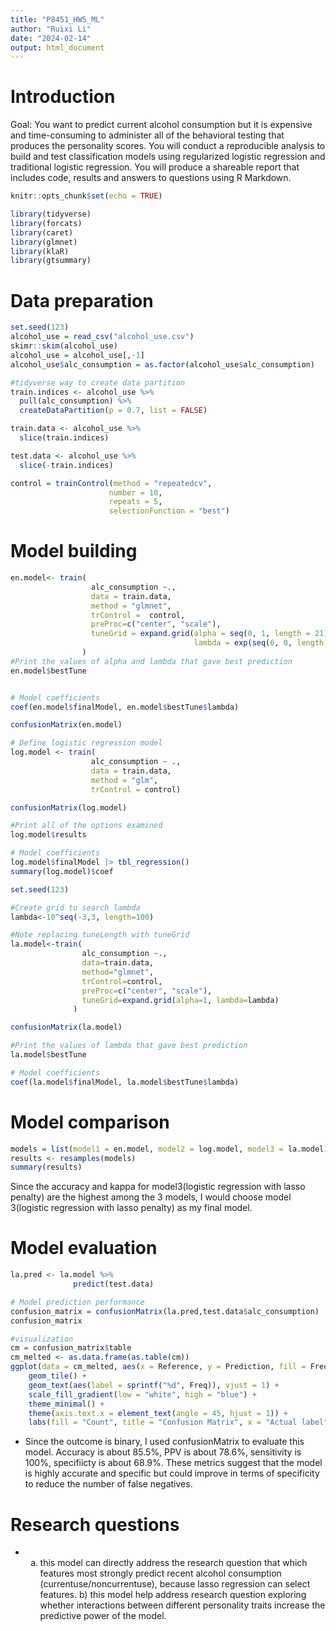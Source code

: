 ```yaml
---
title: "P8451_HW5_ML"
author: "Ruixi Li"
date: "2024-02-14"
output: html_document
---
```

# Introduction

Goal: You want to predict current alcohol consumption but it is expensive and time-consuming to administer all of the behavioral testing that produces the personality scores. You will conduct a reproducible analysis to build and test classification models using regularized logistic regression and traditional logistic regression. You will produce a shareable report that includes code, results and answers to questions using R Markdown.

```r
knitr::opts_chunk$set(echo = TRUE)
```


```r
library(tidyverse) 
library(forcats)
library(caret)
library(glmnet)
library(klaR)
library(gtsummary)
```

# Data preparation 

```r
set.seed(123)
alcohol_use = read_csv("alcohol_use.csv") 
skimr::skim(alcohol_use)
alcohol_use = alcohol_use[,-1]
alcohol_use$alc_consumption = as.factor(alcohol_use$alc_consumption)

#tidyverse way to create data partition
train.indices <- alcohol_use %>%
  pull(alc_consumption) %>%
  createDataPartition(p = 0.7, list = FALSE)

train.data <- alcohol_use %>%
  slice(train.indices)

test.data <- alcohol_use %>%
  slice(-train.indices)

control = trainControl(method = "repeatedcv", 
                      number = 10,
                      repeats = 5,
                      selectionFunction = "best")
```

# Model building

```r
en.model<- train(
                  alc_consumption ~., 
                  data = train.data, 
                  method = "glmnet",
                  trControl =  control, 
                  preProc=c("center", "scale"),
                  tuneGrid = expand.grid(alpha = seq(0, 1, length = 21), 
                                         lambda = exp(seq(6, 0, length = 100)))
                )
#Print the values of alpha and lambda that gave best prediction
en.model$bestTune


# Model coefficients
coef(en.model$finalModel, en.model$bestTune$lambda)

confusionMatrix(en.model)


```


```r

# Define logistic regression model
log.model <- train(
                  alc_consumption ~ .,
                  data = train.data,
                  method = "glm",
                  trControl = control)

confusionMatrix(log.model)

#Print all of the options examined
log.model$results

# Model coefficients
log.model$finalModel |> tbl_regression()
summary(log.model)$coef


```


```r
set.seed(123)

#Create grid to search lambda
lambda<-10^seq(-3,3, length=100)

#Note replacing tuneLength with tuneGrid
la.model<-train(
                alc_consumption ~., 
                data=train.data, 
                method="glmnet", 
                trControl=control, 
                preProc=c("center", "scale"), 
                tuneGrid=expand.grid(alpha=1, lambda=lambda)
              )

confusionMatrix(la.model)

#Print the values of lambda that gave best prediction
la.model$bestTune

# Model coefficients
coef(la.model$finalModel, la.model$bestTune$lambda) 


```

# Model comparison

```r
models = list(model1 = en.model, model2 = log.model, model3 = la.model)
results <- resamples(models)
summary(results)
```
Since the accuracy and kappa for model3(logistic regression with lasso penalty) are the highest among the 3 models, I would choose model 3(logistic regression with lasso penalty) as my final model.

# Model evaluation

```r
la.pred <- la.model %>% 
              predict(test.data)

# Model prediction performance
confusion_matrix = confusionMatrix(la.pred,test.data$alc_consumption)
confusion_matrix

#visualization
cm = confusion_matrix$table
cm_melted <- as.data.frame(as.table(cm))
ggplot(data = cm_melted, aes(x = Reference, y = Prediction, fill = Freq)) +
    geom_tile() +
    geom_text(aes(label = sprintf("%d", Freq)), vjust = 1) +
    scale_fill_gradient(low = "white", high = "blue") +
    theme_minimal() +
    theme(axis.text.x = element_text(angle = 45, hjust = 1)) +
    labs(fill = "Count", title = "Confusion Matrix", x = "Actual label", y = "Predicted label")

```

* Since the outcome is binary, I used confusionMatrix to evaluate this model. Accuracy is about 85.5%, PPV is about 78.6%, sensitivity is 100%, specifiicty is about 68.9%. These metrics suggest that the model is highly accurate and specific but could improve in terms of specificity to reduce the number of false negatives. 

# Research questions

* a) this model can directly address the research question that which features most strongly predict recent alcohol consumption (currentuse/noncurrentuse), because lasso regression can select features.  b) this model help address research question exploring whether interactions between different personality traits increase the predictive power of the model.